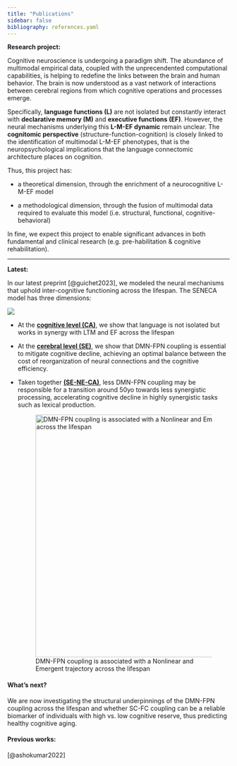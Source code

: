 ```yaml
---
title: "Publications"
sidebar: false
bibliography: references.yaml
---
```


**Research project:**

Cognitive neuroscience is undergoing a paradigm shift. The abundance of multimodal empirical data, coupled with the unprecendented computational capabilities, is helping to redefine the links between the brain and human behavior. The brain is now understood as a vast network of interactions between cerebral regions from which cognitive operations and processes emerge.

Specifically, **language functions (L)** are not isolated but constantly interact with **declarative memory (M)** and **executive functions (EF)**. However, the neural mechanisms underlying this **L-M-EF dynamic** remain unclear. The **cognitomic perspective** (structure-function-cognition) is closely linked to the identification of multimodal L-M-EF phenotypes, that is the neuropsychological implications that the language connectomic architecture places on cognition.

Thus, this project has:

-   a theoretical dimension, through the enrichment of a neurocognitive L-M-EF model

-   a methodological dimension, through the fusion of multimodal data required to evaluate this model (i.e. structural, functional, cognitive-behavioral)

In fine, we expect this project to enable significant advances in both fundamental and clinical research (e.g. pre-habilitation & cognitive rehabilitation).

------------------------------------------------------------------------

**Latest:**

<div>

In our latest preprint [@guichet2023], we modeled the neural mechanisms that uphold inter-cognitive functioning across the lifespan. The SENECA model has three dimensions:

![](/images/seneca_abstract.png){fig-align="left"}

</div>

-   At the [**cognitive level (CA)**]{.underline}, we show that language is not isolated but works in synergy with LTM and EF across the lifespan

-   At the [**cerebral level (SE)**]{.underline}, we show that DMN-FPN coupling is essential to mitigate cognitive decline, achieving an optimal balance between the cost of reorganization of neural connections and the cognitive efficiency.

-   Taken together [**(SE-NE-CA)**]{.underline}, less DMN-FPN coupling may be responsible for a transition around 50yo towards less synergistic processing, accelerating cognitive decline in highly synergistic tasks such as lexical production.

    ![DMN-FPN coupling is associated with a Nonlinear and Emergent trajectory across the lifespan](/images/seneca_NE.png){width="550"}

#### What's next?

We are now investigating the structural underpinnings of the DMN-FPN coupling across the lifespan and whether SC-FC coupling can be a reliable biomarker of individuals with high vs. low cognitive reserve, thus predicting healthy cognitive aging.

#### Previous works:

[@ashokumar2022]
